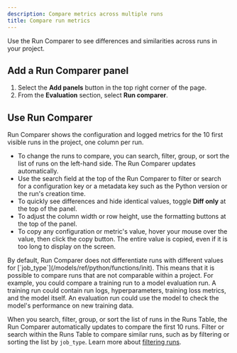 ```yaml
---
description: Compare metrics across multiple runs
title: Compare run metrics
---
```


Use the Run Comparer to see differences and similarities across runs in your project. 

## Add a Run Comparer panel

1. Select the **Add panels** button in the top right corner of the page.
1. From the **Evaluation** section, select **Run comparer**.

## Use Run Comparer
Run Comparer shows the configuration and logged metrics for the 10 first visible runs in the project, one column per run.

- To change the runs to compare, you can search, filter, group, or sort the list of runs on the left-hand side. The Run Comparer updates automatically.
- Use the search field at the top of the Run Comparer to filter or search for a configuration key or a metadata key such as the Python version or the run's creation time.
- To quickly see differences and hide identical values, toggle **Diff only** at the top of the panel.
- To adjust the column width or row height, use the formatting buttons at the top of the panel.
- To copy any configuration or metric's value, hover your mouse over the value, then click the copy button. The entire value is copied, even if it is too long to display on the screen.

<Note>
By default, Run Comparer does not differentiate runs with different values for [`job_type`](/models/ref/python/functions/init). This means that it is possible to compare runs that are not comparable within a project. For example, you could compare a training run to a model evaluation run. A training run could contain run logs, hyperparameters, training loss metrics, and the model itself. An evaluation run could use the model to check the model's performance on new training data.

When you search, filter, group, or sort the list of runs in the Runs Table, the Run Comparer automatically updates to compare the first 10 runs. Filter or search within the Runs Table to compare similar runs, such as by filtering or sorting the list by `job_type`. Learn more about [filtering runs](/models/runs/filter-runs/).
</Note>
